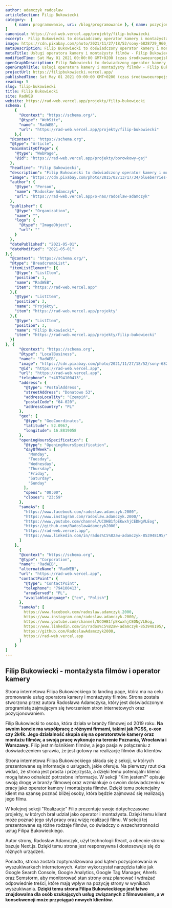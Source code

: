 ```yaml
---
author: adamczyk_radoslaw
articleSection: Filip Bukowiecki
category:  [
	{ name: programowanie, uri: /blog/programowanie }, { name: pozycjonowanie, uri: /blog/pozycjonowanie }
]
canonical: https://rad-web.vercel.app/projekty/filip-bukowiecki
excerpt:  Filip Bukowiecki to doświadczony operator kamery i montażysta filmów, który działa na terenie Poznania, Wrocławia i Warszawy. Na swoim koncie ma współpracę z różnymi firmami, takimi jak PCSS, e-xon czy 2k4k.
image: https://cdn.pixabay.com/photo/2021/11/27/18/52/sony-6828729_960_720.jpg
metaDescription: Filip Bukowiecki to doświadczony operator kamery i montażysta filmów z Poznania, Wrocławia i Warszawy. Realizacje filmów dla firm PCSS, e-xon czy 2k4k. Sprawdź!
metaTitle: Usługi operatora kamery i montażysty filmów - Filip Bukowiecki | RadWEB
modifiedTime: Sat May 01 2021 00:00:00 GMT+0200 (czas środkowoeuropejski letni)
openGraphDescription: Filip Bukowiecki to doświadczony operator kamery i montażysta filmów z Poznania, Wrocławia i Warszawy. Realizacje filmów dla firm PCSS, e-xon czy 2k4k. Sprawdź!
openGraphTitle: Usługi operatora kamery i montażysty filmów - Filip Bukowiecki | RadWEB
projectUrl: https://filipbukowiecki.vercel.app/
publishedTime: Sat May 01 2021 00:00:00 GMT+0200 (czas środkowoeuropejski letni)
reading: 5
slug: filip-bukowiecki
title: Filip Bukowiecki
site: RadWEB
website: https://rad-web.vercel.app/projekty/filip-bukowiecki
schema: [
	{
      "@context": "https://schema.org/",
      "@type": "WebSite",
      "name": "RadWEB",
      "url": "https://rad-web.vercel.app/projekty/filip-bukowiecki"
    },{
  "@context": "https://schema.org",
  "@type": "Article",
  "mainEntityOfPage": {
    "@type": "WebPage",
    "@id": "https://rad-web.vercel.app/projekty/borowkowy-gaj"
  },
  "headline": "Filip Bukowiecki",
  "description": "Filip Bukowiecki to doświadczony operator kamery i montażysta filmów, który działa na terenie Poznania, Wrocławia i Warszawy. Na swoim koncie ma współpracę z różnymi firmami, takimi jak PCSS, e-xon czy 2k4k.",
  "image": "https://cdn.pixabay.com/photo/2015/02/13/17/34/blueberries-635455_960_720.jpg",  
  "author": {
    "@type": "Person",
    "name": "Radosław Adamczyk",
    "url": "https://rad-web.vercel.app/o-nas/radoslaw-adamczyk"
  },  
  "publisher": {
    "@type": "Organization",
    "name": "",
    "logo": {
      "@type": "ImageObject",
      "url": ""
    }
  },
  "datePublished": "2021-05-01",
  "dateModified": "2021-05-01"
},{
  "@context": "https://schema.org/", 
  "@type": "BreadcrumbList", 
  "itemListElement": [{
    "@type": "ListItem", 
    "position": 1, 
    "name": "RadWEB",
    "item": "https://rad-web.vercel.app"  
  },{
    "@type": "ListItem", 
    "position": 2, 
    "name": "Projekty",
    "item": "https://rad-web.vercel.app/projekty"  
  },{
    "@type": "ListItem", 
    "position": 3, 
    "name": "Filip Bukowiecki",
    "item": "https://rad-web.vercel.app/projekty/filip-bukowiecki"  
  }]
}, {
      "@context": "https://schema.org",
      "@type": "LocalBusiness",
      "name": "RadWEB",
      "image": "https://cdn.pixabay.com/photo/2021/11/27/18/52/sony-6828729_960_720.jpg",
      "@id": "https://rad-web.vercel.app",
      "url": "https://rad-web.vercel.app",
      "telephone": "+48794100413",
      "address": {
        "@type": "PostalAddress",
        "streetAddress": "Donatowo 53",
        "addressLocality": "Czempiń",
        "postalCode": "64-020",
        "addressCountry": "PL"
      },
      "geo": {
        "@type": "GeoCoordinates",
        "latitude": 52.0967,
        "longitude": 16.8819058
      },
      "openingHoursSpecification": {
        "@type": "OpeningHoursSpecification",
        "dayOfWeek": [
          "Monday",
          "Tuesday",
          "Wednesday",
          "Thursday",
          "Friday",
          "Saturday",
          "Sunday"
        ],
        "opens": "00:00",
        "closes": "23:59"
      },
      "sameAs": [
        "https://www.facebook.com/radoslaw.adamczyk.2000",
        "https://www.instagram.com/radoslaw.adamczyk.2000/",
        "https://www.youtube.com/channel/UCOHB1fpEKwxhjCEDNgVLEog",
        "https://github.com/RadoslawAdamczyk2000",
        "https://rad-web.vercel.app",
        "https://www.linkedin.com/in/rados%C5%82aw-adamczyk-853948195/"
      ]
    },
	  {
      "@context": "https://schema.org",
      "@type": "Corporation",
      "name": "RadWEB",
      "alternateName": "RadWEB",
      "url": "https://rad-web.vercel.app",
      "contactPoint": {
        "@type": "ContactPoint",
        "telephone": "794100413",
        "areaServed": "PL",
        "availableLanguage": ["en", "Polish"]
      },
      "sameAs": [
        https://www.facebook.com/radoslaw.adamczyk.2000,
        https://www.instagram.com/radoslaw.adamczyk.2000/,
        https://www.youtube.com/channel/UCOHB1fpEKwxhjCEDNgVLEog,
        https://www.linkedin.com/in/rados%C5%82aw-adamczyk-853948195/,
        https://github.com/RadoslawAdamczyk2000,
        https://rad-web.vercel.app
      ]
    }
]
---
```


## Filip Bukowiecki - montażysta filmów i operator kamery

Strona internetowa Filipa Bukowieckiego to landing page, która ma na celu promowanie usług operatora kamery i montażysty filmów. Strona została stworzona przez autora Radosława Adamczyka, który jest doświadczonym programistą zajmującym się tworzeniem stron internetowych oraz pozycjonowaniem.

Filip Bukowiecki to osoba, która działa w branży filmowej od 2019 roku. **Na swoim koncie ma współpracę z różnymi firmami, takimi jak PCSS, e-xon czy 2k4k. Jego działalność skupia się na operatorstwie kamery oraz montażu filmów, a swoją pracę wykonuje na terenie Poznania, Wrocławia i Warszawy.** Filip jest miłośnikiem filmów, a jego pasja w połączeniu z doświadczeniem sprawia, że jest gotowy na realizację filmów dla klientów.

Strona internetowa Filipa Bukowieckiego składa się z sekcji, w których prezentowane są informacje o usługach, jakie oferuje. Na pierwszy rzut oka widać, że strona jest prosta i przejrzysta, a dzięki temu potencjalni klienci mogą łatwo odnaleźć potrzebne informacje. W sekcji "Kim jestem?" opisuje swoją drogę w branży filmowej oraz wzmiankuje o swoim doświadczeniu w pracy jako operator kamery i montażysta filmów. Dzięki temu potencjalny klient ma szansę poznać bliżej osoby, która będzie zajmować się realizacją jego filmu.

W kolejnej sekcji "Realizacje" Filip prezentuje swoje dotychczasowe projekty, w których brał udział jako operator i montażysta. Dzięki temu klient może poznać jego styl pracy oraz wizję realizacji filmu. W sekcji tej prezentowane są różne rodzaje filmów, co świadczy o wszechstronności usług Filipa Bukowieckiego.

Autor strony, Radosław Adamczyk, użył technologii React, a obecnie strona bazuje Next.js. Dzięki temu strona jest responsywna i dostosowuje się do różnych urządzeń.

Ponadto, strona została zoptymalizowana pod kątem pozycjonowania w wyszukiwarkach internetowych. Autor wykorzystał narzędzia takie jak Google Search Console, Google Analytics, Google Tag Manager, Ahrefs oraz Semstorm, aby monitorować stan strony oraz planować i wdrażać odpowiednie treści, które mają wpływ na pozycję strony w wynikach wyszukiwania. **Dzięki temu strona Filipa Bukowieckiego jest łatwo znajdowalna dla osób szukających usług związanych z filmowaniem, a w konsekwencji może przyciągać nowych klientów.**
